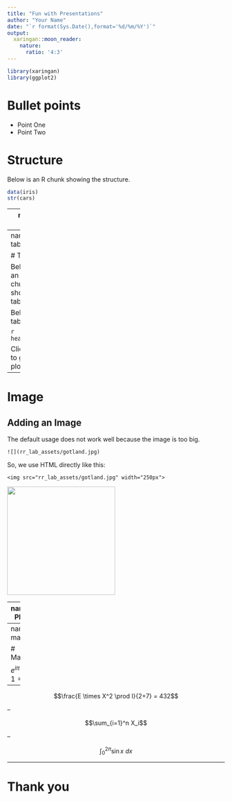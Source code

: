 ```yaml
---
title: "Fun with Presentations"
author: "Your Name"
date: "`r format(Sys.Date(),format='%d/%m/%Y')`"
output: 
  xaringan::moon_reader:
    nature:
      ratio: '4:3'
---
```


```r
library(xaringan)
library(ggplot2)
```

# Bullet points

- Point One
- Point Two

# Structure

Below is an R chunk showing the structure.

```r
data(iris)
str(cars)
```

---
name: plots

# Plots

```r
plot(cars$speed,cars$dist)
```

---
name: table

# Table

Below is an R chunk showing a table.

Below is a table.

```r
head(cars)
```

Click [here](#plots) to go to plots.

---

# Image

## Adding an Image

The default usage does not work well because the image is too big.

```
![](rr_lab_assets/gotland.jpg)
```

So, we use HTML directly like this:

```
<img src="rr_lab_assets/gotland.jpg" width="250px">
```

<img src="rr_lab_assets/gotland.jpg" width="250px">

---
name: Plot

# Plot

```r
ggplot(iris,aes(x=Petal.Length,Sepal.Width,col=Species))+
  geom_point(size=2)+
  labs(x="Petal Length",y="Sepal Width")+
  scale_colour_manual(values=c("#000000","#E69F00","#56B4E9",
  "#009E73","#F0E442","#006699","#D55E00","#CC79A7"))+
  {{theme_bw(base_size=12)}}
```

---
name: math

# Math

$e^{i\pi} + 1 = 0$

--

$$\frac{E \times X^2 \prod I}{2+7} = 432$$

--

$$\sum_{i=1}^n X_i$$

--

$$\int_0^{2\pi} \sin x~dx$$

---

# Thank you

